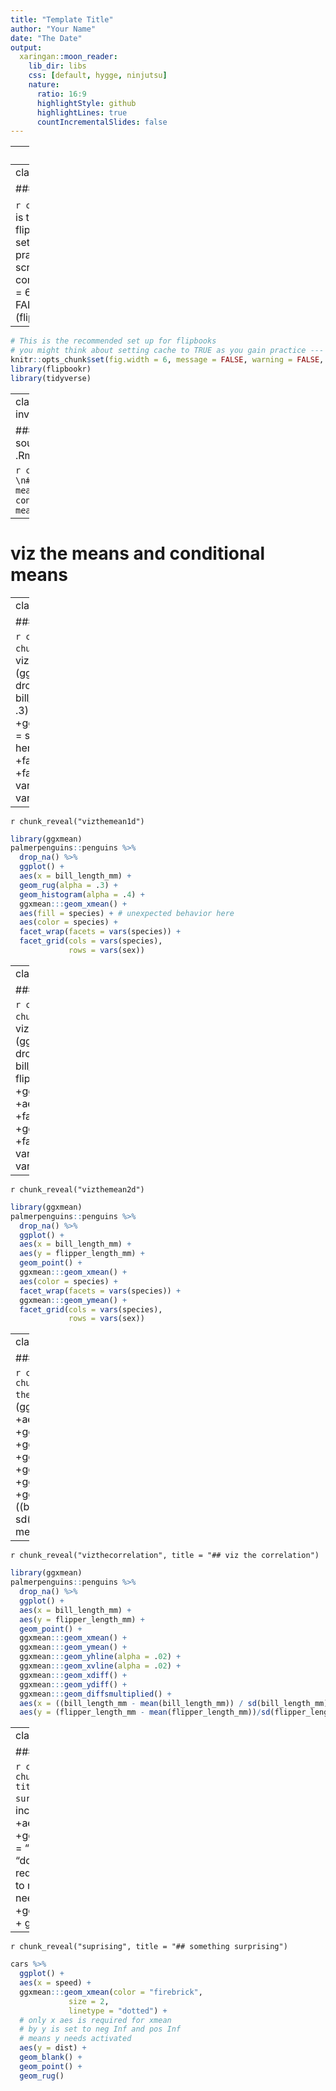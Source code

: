 ```yaml
---
title: "Template Title"
author: "Your Name"
date: "The Date"
output: 
  xaringan::moon_reader:
    lib_dir: libs
    css: [default, hygge, ninjutsu]
    nature:
      ratio: 16:9
      highlightStyle: github
      highlightLines: true
      countIncrementalSlides: false
---
```


---
class: inverse

###From source .Rmd:

 ```r
cat('---
title: "Template Title"\nauthor: "Your Name"\ndate: "The Date"\noutput: \n  xaringan::moon_reader:\n    lib_dir: libs\n    css: [default, hygge, ninjutsu]\n    nature:\n      ratio: 16:9\n      highlightStyle: github\n      highlightLines: true\n      countIncrementalSlides: false')
```


---
class: inverse

###From source .Rmd:

 ```r
cat('---
\n\n```{r, include = F}\n# This is the recommended set up for flipbooks\n# you might think about setting cache to TRUE as you gain practice --- building flipbooks from scratch can be time consuming\nknitr::opts_chunk$set(fig.width = 6, message = FALSE, warning = FALSE, comment = "", cache = F)\nlibrary(flipbookr)\nlibrary(tidyverse)\n\n```\n\n\n')
```
---


```r
# This is the recommended set up for flipbooks
# you might think about setting cache to TRUE as you gain practice --- building flipbooks from scratch can be time consuming
knitr::opts_chunk$set(fig.width = 6, message = FALSE, warning = FALSE, comment = "", cache = F)
library(flipbookr)
library(tidyverse)

```





---
class: inverse

###From source .Rmd:

 ```r
cat('---
\n# viz the means and conditional means\n\n')
```
---

# viz the means and conditional means




---
class: inverse

###From source .Rmd:

 ```r
cat('---
\n\n`r chunk_reveal("vizthemean1d")`\n\n```{r vizthemean1d, include = F}\nlibrary(ggxmean)\npalmerpenguins::penguins %>% \n  drop_na() %>% \n  ggplot() +\n  aes(x = bill_length_mm) +\n  geom_rug(alpha = .3) +\n  geom_histogram(alpha = .4) +\n  ggxmean:::geom_xmean() +\n  aes(fill = species) + # unexpected behavior here\n  aes(color = species) +\n  facet_wrap(facets = vars(species)) +\n  facet_grid(cols = vars(species),\n             rows = vars(sex))\n```\n\n\n\n')
```
---


`r chunk_reveal("vizthemean1d")`

```r
library(ggxmean)
palmerpenguins::penguins %>% 
  drop_na() %>% 
  ggplot() +
  aes(x = bill_length_mm) +
  geom_rug(alpha = .3) +
  geom_histogram(alpha = .4) +
  ggxmean:::geom_xmean() +
  aes(fill = species) + # unexpected behavior here
  aes(color = species) +
  facet_wrap(facets = vars(species)) +
  facet_grid(cols = vars(species),
             rows = vars(sex))
```






---
class: inverse

###From source .Rmd:

 ```r
cat('---
\n\n`r chunk_reveal("vizthemean2d")`\n\n```{r vizthemean2d, include = F}\nlibrary(ggxmean)\npalmerpenguins::penguins %>% \n  drop_na() %>% \n  ggplot() +\n  aes(x = bill_length_mm) +\n  aes(y = flipper_length_mm) +\n  geom_point() +\n  ggxmean:::geom_xmean() +\n  aes(color = species) +\n  facet_wrap(facets = vars(species)) +\n  ggxmean:::geom_ymean() +\n  facet_grid(cols = vars(species),\n             rows = vars(sex))\n```\n\n\n\n')
```
---


`r chunk_reveal("vizthemean2d")`

```r
library(ggxmean)
palmerpenguins::penguins %>% 
  drop_na() %>% 
  ggplot() +
  aes(x = bill_length_mm) +
  aes(y = flipper_length_mm) +
  geom_point() +
  ggxmean:::geom_xmean() +
  aes(color = species) +
  facet_wrap(facets = vars(species)) +
  ggxmean:::geom_ymean() +
  facet_grid(cols = vars(species),
             rows = vars(sex))
```






---
class: inverse

###From source .Rmd:

 ```r
cat('---
\n\n`r chunk_reveal("vizthecorrelation", title = "## viz the correlation")`\n\n```{r vizthecorrelation, include=F}\nlibrary(ggxmean)\npalmerpenguins::penguins %>% \n  drop_na() %>% \n  ggplot() +\n  aes(x = bill_length_mm) +\n  aes(y = flipper_length_mm) +\n  geom_point() +\n  ggxmean:::geom_xmean() +\n  ggxmean:::geom_ymean() +\n  ggxmean:::geom_yhline(alpha = .02) +\n  ggxmean:::geom_xvline(alpha = .02) +\n  ggxmean:::geom_xdiff() +\n  ggxmean:::geom_ydiff() +\n  ggxmean:::geom_diffsmultiplied() +\n  aes(x = ((bill_length_mm - mean(bill_length_mm)) / sd(bill_length_mm))) +\n  aes(y = (flipper_length_mm - mean(flipper_length_mm))/sd(flipper_length_mm))\n```\n')
```
---


`r chunk_reveal("vizthecorrelation", title = "## viz the correlation")`

```r
library(ggxmean)
palmerpenguins::penguins %>% 
  drop_na() %>% 
  ggplot() +
  aes(x = bill_length_mm) +
  aes(y = flipper_length_mm) +
  geom_point() +
  ggxmean:::geom_xmean() +
  ggxmean:::geom_ymean() +
  ggxmean:::geom_yhline(alpha = .02) +
  ggxmean:::geom_xvline(alpha = .02) +
  ggxmean:::geom_xdiff() +
  ggxmean:::geom_ydiff() +
  ggxmean:::geom_diffsmultiplied() +
  aes(x = ((bill_length_mm - mean(bill_length_mm)) / sd(bill_length_mm))) +
  aes(y = (flipper_length_mm - mean(flipper_length_mm))/sd(flipper_length_mm))
```



---
class: inverse

###From source .Rmd:

 ```r
cat('---
\n`r chunk_reveal("suprising", title = "## something surprising")`\n\n```{r suprising, include = F}\ncars %>% \n  ggplot() +\n  aes(x = speed) +\n  ggxmean:::geom_xmean(color = "firebrick",\n             size = 2,\n             linetype = "dotted") +\n  # only x aes is required for xmean \n  # by y is set to neg Inf and pos Inf\n  # means y needs activated\n  aes(y = dist) +\n  geom_blank() +\n  geom_point() + \n  geom_rug()\n```\n\n\n')
```
---

`r chunk_reveal("suprising", title = "## something surprising")`

```r
cars %>% 
  ggplot() +
  aes(x = speed) +
  ggxmean:::geom_xmean(color = "firebrick",
             size = 2,
             linetype = "dotted") +
  # only x aes is required for xmean 
  # by y is set to neg Inf and pos Inf
  # means y needs activated
  aes(y = dist) +
  geom_blank() +
  geom_point() + 
  geom_rug()
```



